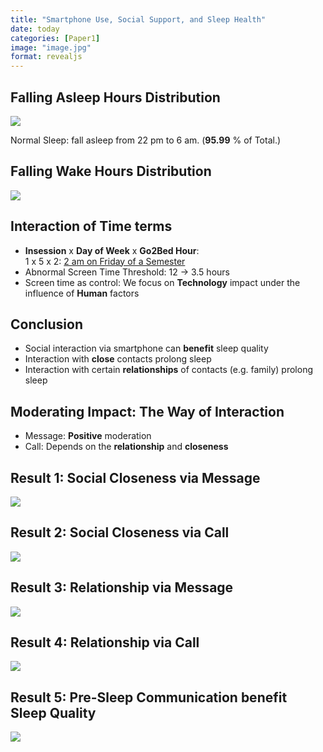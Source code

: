 ```yaml
---
title: "Smartphone Use, Social Support, and Sleep Health"
date: today
categories: [Paper1]
image: "image.jpg"
format: revealjs
---
```


## Falling Asleep Hours Distribution

![](images/Go2Bed-02.png){fig-align="center"}

Normal Sleep: fall asleep from 22 pm to 6 am. (**95.99** % of Total.)

## Falling Wake Hours Distribution

![](images/wake.png){fig-align="center"}

## Interaction of Time terms

::: incremental
-   **Insession** x **Day of Week** x **Go2Bed Hour**:\
    1 x 5 x 2: [2 am on Friday of a Semester]{.underline}
-   Abnormal Screen Time Threshold: 12 -\> 3.5 hours
-   Screen time as control: We focus on **Technology** impact under the influence of **Human** factors
:::

## Conclusion

::: incremental
-   Social interaction via smartphone can **benefit** sleep quality
-   Interaction with **close** contacts prolong sleep
-   Interaction with certain **relationships** of contacts (e.g. family) prolong sleep
:::

## Moderating Impact: The Way of Interaction

::: incremental
-   Message: **Positive** moderation
-   Call: Depends on the **relationship** and **closeness**
:::

## Result 1: Social Closeness via Message

![](images/MsgClose.png){fig-align="center"}

## Result 2: Social Closeness via Call

![](images/Close_Cal.png){fig-align="center"}

## Result 3: Relationship via Message

![](images/Rel_Msg.png){fig-align="center"}

## Result 4: Relationship via Call

![](images/Rel_Cal.png)

## Result 5: Pre-Sleep Communication benefit Sleep Quality

![](images/ComCM.png){fig-align="center"}
